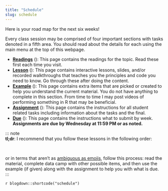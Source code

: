 ```yaml
---
title: "Schedule"
slug: schedule
---
```


Here is your road map for the next six weeks!

Every class session may be comprised of four important sections with tasks denoted in a fifth area. You should read about the details for each using the main menu at the top of this webpage.

- [**Readings**](/readings/) (<i class="fas fa-book"></i>): This page contains the readings for the topic. Read these first each time you visit.
- [**Lesson**](/lesson/) (<i class="fas fa-chalkboard"></i>): This page contains interactive lessons, slides, and/or recorded walkthroughs that teaches you the principles and code you need to know. Go through these after doing the content.
- [**Example**](/example/) (<i class="fas fa-lightbulb"></i>): This page contains extra items that are picked or created to help you understand the current material. You do not have anything to complete in this section. From time to time I may post videos of performing something in R that may be beneficial.
- [**Assignment**](/assignment/) (<i class="fas fa-tasks"></i>): This page contains the instructions for all student related tasks including information about the tasks and the final.
- [**Due**](/due/) (<i class="fas fa-folder-open"></i>): This page contains the instructions what to submit by week. **Assignments are due by Wednesday at 11:59 PM or as noted.**

::: note <br/>
**tl;dr**: I recommend that you follow these lessons in the following order:

<div class="text-center">
<i class="fas fa-book"></i>&nbsp;
<i class="fas fa-long-arrow-alt-right"></i>&nbsp;
<i class="fas fa-chalkboard"></i>&nbsp;
<i class="fas fa-long-arrow-alt-right"></i>&nbsp;
<i class="fas fa-lightbulb"></i>&nbsp;
<i class="fas fa-plus"></i>&nbsp;
<i class="fas fa-tasks"></i> 
<i class="fas fa-long-arrow-alt-right"></i>&nbsp;
<i class="fas fa-folder-open"></i>
</div>

or in terms that aren't as [ambiguous as emojis](https://doi.org/10.1016/j.chb.2020.106361){target="_blank"}, follow this process: read the material, complete data camp with other possible items, and then use the example (if given) along with the assignment to help you with what is due.
<br />
:::

`r blogdown::shortcode("schedule")`
